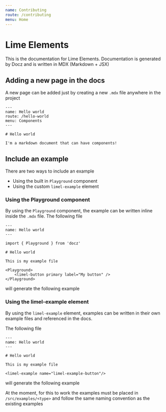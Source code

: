 ```yaml
---
name: Contributing
route: /contributing
menu: Home
---
```



# Lime Elements

This is the documentation for Lime Elements. Documentation is generated by Docz and
is written in MDX (Markdown + JSX)

## Adding a new page in the docs

A new page can be added just by creating a new `.mdx` file anywhere in the project

```mdx
---
name: Hello world
route: /hello-world
menu: Components
---

# Hello world

I'm a markdown document that can have components!
```

## Include an example

There are two ways to include an example

* Using the built in `Playground` component
* Using the custom `limel-example` element

### Using the Playground component

By using the `Playground` component, the example can be written inline inside the `.mdx`
file. The following file

```mdx
---
name: Hello world
---

import { Playground } from 'docz'

# Hello world

This is my example file

<Playground>
    <limel-button primary label="My button" />
</Playground>
```

will generate the following example

<Playground>
    <limel-button primary label="My button" />
</Playground>

### Using the limel-example element

By using the `limel-example` element, examples can be written in their own example
files and referenced in the docs.

The following file

```mdx
---
name: Hello world
---

# Hello world

This is my example file

<limel-example name="limel-example-button"/>
```

will generate the following example

<limel-example name="limel-example-button"/>

At the moment, for this to work the examples must be placed in `/src/examples/<type>` and
follow the same naming convention as the existing examples
